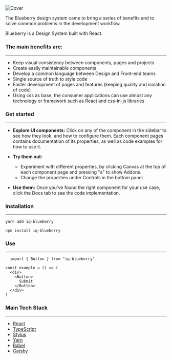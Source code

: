 
<Meta title="Introduction" />

<style>{`
  .subheading {
    --mediumdark: '#999999';
    font-weight: 900;
    font-size: 13px;
    color: #999;
    letter-spacing: 6px;
    line-height: 24px;
    text-transform: uppercase;
    margin-bottom: 12px;
    margin-top: 40px;
  }

  .link-list {
    display: grid;
    grid-template-columns: 1fr;
    grid-template-rows: 1fr 1fr;
    row-gap: 10px;
  }

  @media (min-width: 620px) {
    .link-list {
      row-gap: 20px;
      column-gap: 20px;
      grid-template-columns: 1fr 1fr;
    }
  }

  @media all and (-ms-high-contrast:none) {
  .link-list {
      display: -ms-grid;
      -ms-grid-columns: 1fr 1fr;
      -ms-grid-rows: 1fr 1fr;
    }
  }

  .link-item {
    display: block;
    padding: 20px 30px 20px 15px;
    border: 1px solid #00000010;
    border-radius: 5px;
    transition: background 150ms ease-out, border 150ms ease-out, transform 150ms ease-out;
    color: #333333;
    display: flex;
    align-items: flex-start;
  }

  .link-item:hover {
    border-color: #1EA7FD50;
    transform: translate3d(0, -3px, 0);
    box-shadow: rgba(0, 0, 0, 0.08) 0 3px 10px 0;
  }

  .link-item:active {
    border-color: #1EA7FD;
    transform: translate3d(0, 0, 0);
  }

  .link-item strong {
    font-weight: 700;
    display: block;
    margin-bottom: 2px;
  }
  
  .link-item img {
    height: 40px;
    width: 40px;
    margin-right: 15px;
    flex: none;
  }

  .link-item span {
    font-size: 14px;
    line-height: 20px;
  }

  .tip {
    display: inline-block;
    border-radius: 1em;
    font-size: 11px;
    line-height: 12px;
    font-weight: 700;
    background: #E7FDD8;
    color: #66BF3C;
    padding: 4px 12px;
    margin-right: 10px;
    vertical-align: top;
  }

  .tip-wrapper {
    font-size: 13px;
    line-height: 20px;
    margin-top: 40px;
    margin-bottom: 40px;
  }

  .tip-wrapper code {
    font-size: 12px;
    display: inline-block;
  }

  
`}</style>

<img src={Cover} alt="Cover" />

The Blueberry design system came to bring a series of benefits and to solve common problems in the development workflow.

Blueberry is a Design System built with React.

### The main benefits are:
-----------
 * Keep visual consistency between components, pages and projects
 * Create easily maintainable components
 * Develop a common language between Design and Front-end teams
 * Single source of truth to style code
 * Faster development of pages and features (keeping quality and isolation of code)
 * Using css as base, the consumer applications can use almost any technology or framework such as React and css-in-js libraries

### Get started
-----------
* <b>Explore UI components:</b> Click on any of the component in the sidebar to see how they look, and how to configure them. Each component pages contains documentation of its properties, as well as code examples for how to use it.
* <b>Try them out:</b>

  * Experiment with different properties, by clicking Canvas at the top of each component page and pressing "a" to show Addons.
  * Change the properties under Controls in the bottom panel.

* <b>Use them:</b> Once you've found the right component for your use case, click the Docs tab to see the code implementation.

### Installation
-----------
```yarn add iq-blueberry```

```npm install iq-blueberry```

### Use 
-----------
```console
  import { Button } from "iq-blueberry"
```

```console
const example = () => (
  <div>
    <Button>
      Submit
    </Button>
  </div>
)
```
### Main Tech Stack 
-----------

* [React](https://pt-br.reactjs.org/)
* [TypeScript](https://www.typescriptlang.org/)
* [Stylus](https://stylus-lang.com/)
* [Yarn](https://yarnpkg.com/)
* [Babel](https://babeljs.io/)
* [Gatsby](https://www.gatsbyjs.com/)